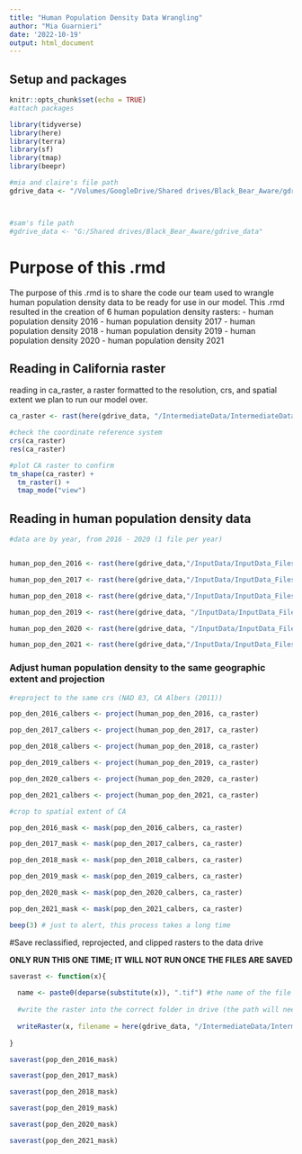 ```yaml
---
title: "Human Population Density Data Wrangling"
author: "Mia Guarnieri"
date: '2022-10-19'
output: html_document
---
```


## Setup and packages

```r
knitr::opts_chunk$set(echo = TRUE)
#attach packages

library(tidyverse)
library(here)
library(terra)
library(sf)
library(tmap)
library(beepr)

#mia and claire's file path
gdrive_data <- "/Volumes/GoogleDrive/Shared drives/Black_Bear_Aware/gdrive_data"



#sam's file path
#gdrive_data <- "G:/Shared drives/Black_Bear_Aware/gdrive_data"


```

# Purpose of this .rmd 
The purpose of this .rmd is to share the code our team used to wrangle human population density data to be ready for use in our model. 
This .rmd resulted in the creation of 6 human population density rasters:
- human population density 2016
- human population density 2017
- human population density 2018
- human population density 2019
- human population density 2020
- human population density 2021



## Reading in California raster
reading in ca_raster, a raster formatted to the resolution, crs, and spatial extent we plan to run our model over. 

```r

ca_raster <- rast(here(gdrive_data, "/IntermediateData/IntermediateData_Files/CARaster_Tiger_Formatted/formattedcaraster.tif"))

#check the coordinate reference system 
crs(ca_raster)
res(ca_raster)

#plot CA raster to confirm
tm_shape(ca_raster) +
  tm_raster() +
  tmap_mode("view")


```


## Reading in human population density data
```r
#data are by year, from 2016 - 2020 (1 file per year)


human_pop_den_2016 <- rast(here(gdrive_data,"/InputData/InputData_Files/HumanPopulationDensity_LandScan/2016_HumanPopulationDensity_LandScan/landscan_2016_conus_night.tif"))

human_pop_den_2017 <- rast(here(gdrive_data,"/InputData/InputData_Files/HumanPopulationDensity_LandScan/2017_HumanPopulationDensity_LandScan/landscan_2017_conus_night.tif"))

human_pop_den_2018 <- rast(here(gdrive_data,"/InputData/InputData_Files/HumanPopulationDensity_LandScan/2018_HumanPopulationDensity_LandScan/landscan_2018_conus_night.tif"))

human_pop_den_2019 <- rast(here(gdrive_data, "/InputData/InputData_Files/HumanPopulationDensity_LandScan/2019_HumanPopulationDensity_LandScan/landscan_2019_conus_night.tif"))

human_pop_den_2020 <- rast(here(gdrive_data, "/InputData/InputData_Files/HumanPopulationDensity_LandScan/2020_HumanPopulationDensity_LandScan/landscan_2020_conus_night.tif"))

human_pop_den_2021 <- rast(here(gdrive_data,"/InputData/InputData_Files/HumanPopulationDensity_LandScan/2021_HumanPopulationDensity_LandScan/landscan_2021_conus_night.tif"))

```



### Adjust human population density to the same geographic extent and projection

```r
#reproject to the same crs (NAD 83, CA Albers (2011))

pop_den_2016_calbers <- project(human_pop_den_2016, ca_raster)

pop_den_2017_calbers <- project(human_pop_den_2017, ca_raster)

pop_den_2018_calbers <- project(human_pop_den_2018, ca_raster)

pop_den_2019_calbers <- project(human_pop_den_2019, ca_raster)

pop_den_2020_calbers <- project(human_pop_den_2020, ca_raster)

pop_den_2021_calbers <- project(human_pop_den_2021, ca_raster)

#crop to spatial extent of CA

pop_den_2016_mask <- mask(pop_den_2016_calbers, ca_raster)

pop_den_2017_mask <- mask(pop_den_2017_calbers, ca_raster)

pop_den_2018_mask <- mask(pop_den_2018_calbers, ca_raster)

pop_den_2019_mask <- mask(pop_den_2019_calbers, ca_raster)

pop_den_2020_mask <- mask(pop_den_2020_calbers, ca_raster)

pop_den_2021_mask <- mask(pop_den_2021_calbers, ca_raster)

beep(3) # just to alert, this process takes a long time
```
#Save reclassified, reprojected, and clipped rasters to the data drive

**ONLY RUN THIS ONE TIME; IT WILL NOT RUN ONCE THE FILES ARE SAVED**

```r
saverast <- function(x){
  
  name <- paste0(deparse(substitute(x)), ".tif") #the name of the file will be the same as the input object, plus '.tif' at the end
  
  #write the raster into the correct folder in drive (the path will need to be updated for other files) and save it as a geotiff
  
  writeRaster(x, filename = here(gdrive_data, "/IntermediateData/IntermediateData_Files/Pop_Den_Rasters_Formatted", name), filetype = "GTiff", overwrite= TRUE)
  
}

saverast(pop_den_2016_mask)

saverast(pop_den_2017_mask)

saverast(pop_den_2018_mask)

saverast(pop_den_2019_mask)

saverast(pop_den_2020_mask)

saverast(pop_den_2021_mask)



```

